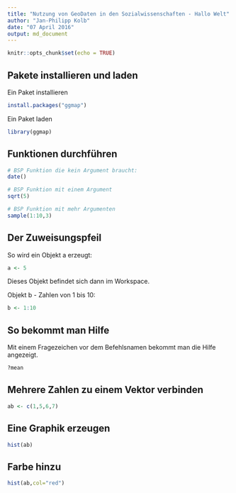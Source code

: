 ```yaml
---
title: "Nutzung von GeoDaten in den Sozialwissenschaften - Hallo Welt"
author: "Jan-Philipp Kolb"
date: "07 April 2016"
output: md_document
---
```


```r
knitr::opts_chunk$set(echo = TRUE)
```

## Pakete installieren und laden

Ein Paket installieren

```r
install.packages("ggmap")
```

Ein Paket laden

```r
library(ggmap)
```

## Funktionen durchführen

```r
# BSP Funktion die kein Argument braucht:
date()
```

```r
# BSP Funktion mit einem Argument
sqrt(5)
```

```r
# BSP Funktion mit mehr Argumenten
sample(1:10,3)
```

## Der Zuweisungspfeil

So wird ein Objekt a erzeugt:

```r
a <- 5
```

Dieses Objekt befindet sich dann im Workspace.

Objekt b - Zahlen von 1 bis 10:

```r
b <- 1:10
```

## So bekommt man Hilfe

Mit einem Fragezeichen vor dem Befehlsnamen bekommt man die Hilfe angezeigt.

```r
?mean
```

## Mehrere Zahlen zu einem Vektor verbinden

```r
ab <- c(1,5,6,7)
```

## Eine Graphik erzeugen

```r
hist(ab)
```

## Farbe hinzu

```r
hist(ab,col="red")
```

